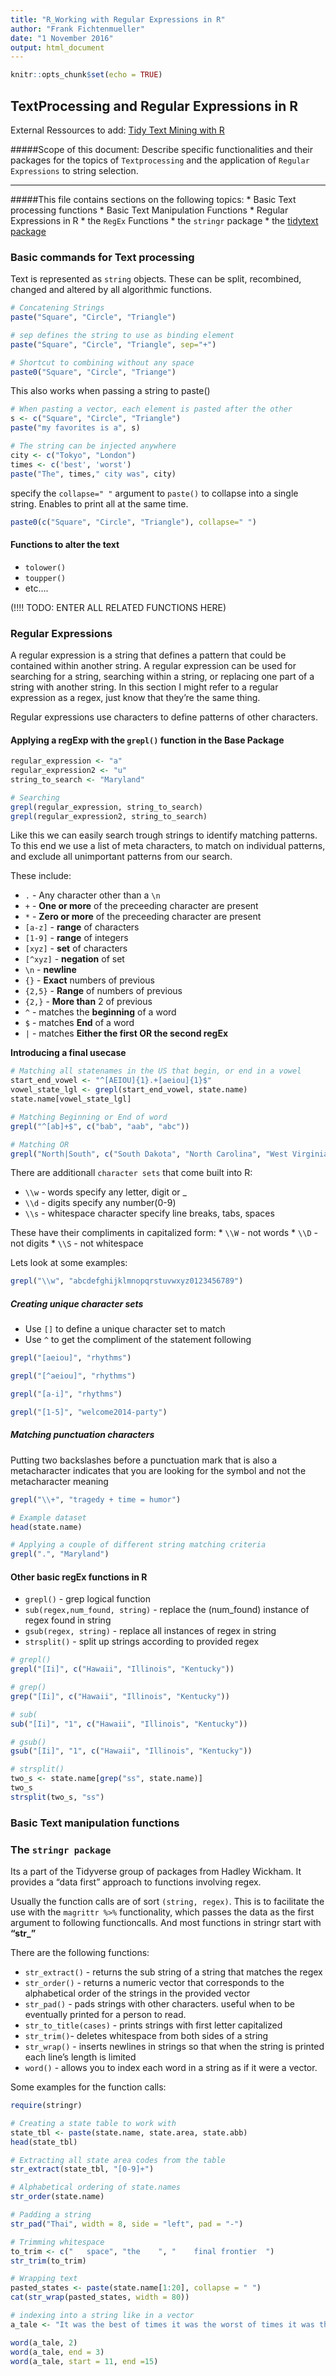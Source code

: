 ```yaml
---
title: "R_Working with Regular Expressions in R"
author: "Frank Fichtenmueller"
date: "1 November 2016"
output: html_document
---
```


```r
knitr::opts_chunk$set(echo = TRUE)
```


## TextProcessing and Regular Expressions in R

External Ressources to add:
[Tidy Text Mining with R](http://tidytextmining.com/)

#####Scope of this document:
Describe specific functionalities and their packages for the topics of `Textprocessing` and the application of `Regular Expressions` to string selection. 

*** 

#####This file contains sections on the following topics:
* Basic Text processing functions
* Basic Text Manipulation Functions
* Regular Expressions in R
* the `RegEx` Functions
* the `stringr` package
* the [tidytext package](https://github.com/juliasilge/tidytext)

### Basic commands for Text processing
Text is represented as `string` objects. These can be split, recombined, changed and altered by all algorithmic functions. 

```r
# Concatening Strings
paste("Square", "Circle", "Triangle")

# sep defines the string to use as binding element
paste("Square", "Circle", "Triangle", sep="+")

# Shortcut to combining without any space
paste0("Square", "Circle", "Triange")
```

This also works when passing a string to paste()
```r
# When pasting a vector, each element is pasted after the other
s <- c("Square", "Circle", "Triangle")
paste("my favorites is a", s)

# The string can be injected anywhere
city <- c("Tokyo", "London")
times <- c('best', 'worst')
paste("The", times," city was", city)
```

specify the `collapse=" "` argument to `paste()` to collapse into a single string.
Enables to print all at the same time.
```r
paste0(c("Square", "Circle", "Triangle"), collapse=" ")
```

#### Functions to alter the text

* `tolower()`
* `toupper()`
* etc....

(!!!! TODO: ENTER ALL RELATED FUNCTIONS HERE)


### Regular Expressions
A regular expression is a string that defines a pattern that could be contained within another string. A regular expression can be used for searching for a string, searching within a string, or replacing one part of a string with another string. In this section I might refer to a regular expression as a regex, just know that they're the same thing.

Regular expressions use characters to define patterns of other characters.


#### Applying a regExp with the `grepl()` function in the Base Package

```r
regular_expression <- "a"
regular_expression2 <- "u"
string_to_search <- "Maryland"

# Searching 
grepl(regular_expression, string_to_search)
grepl(regular_expression2, string_to_search)
```

Like this we can easily search trough strings to identify matching patterns. To this end we use a list of meta characters,
to match on individual patterns, and exclude all unimportant patterns from our search.

These include:

* `.` - Any character other than a `\n`
* `+` - **One or more** of the preceeding character are present
* `*` - **Zero or more** of the preceeding character are present
* `[a-z]` - **range** of characters
* `[1-9]` - **range** of integers
* `[xyz]` - **set** of characters
* `[^xyz]` - **negation** of set
* `\n` - **newline**
* `{}` - **Exact** numbers of previous
* `{2,5}` - **Range** of numbers of previous 
* `{2,}` - **More than** 2 of previous
* `^` - matches the **beginning** of a word
* `$` - matches **End** of a word
* `|` - matches **Either the first OR the second regEx**


**Introducing a final usecase** 
```r
# Matching all statenames in the US that begin, or end in a vowel
start_end_vowel <- "^[AEIOU]{1}.+[aeiou]{1}$"
vowel_state_lgl <- grepl(start_end_vowel, state.name)
state.name[vowel_state_lgl]
```

```r
# Matching Beginning or End of word
grepl("^[ab]+$", c("bab", "aab", "abc"))

# Matching OR
grepl("North|South", c("South Dakota", "North Carolina", "West Virginia"))


```



There are additionall `character sets` that come built into R:

* `\\w` - words specify any letter, digit or _
* `\\d` - digits specify any number(0-9)
* `\\s` - whitespace character specify line breaks, tabs, spaces

These have their compliments in capitalized form:
* `\\W` - not words
* `\\D` - not digits
* `\\S` - not whitespace

Lets look at some examples:
```r
grepl("\\w", "abcdefghijklmnopqrstuvwxyz0123456789")


```

##### Creating unique character sets

* Use `[]` to define a unique character set to match
* Use `^` to get the compliment of the statement following
```r
grepl("[aeiou]", "rhythms")

grepl("[^aeiou]", "rhythms")

grepl("[a-i]", "rhythms")

grepl("[1-5]", "welcome2014-party")

```

##### Matching punctuation characters


Putting two backslashes before a punctuation mark that is also a metacharacter indicates that you are looking for the symbol and not the metacharacter meaning


```r
grepl("\\+", "tragedy + time = humor")
```


```r
# Example dataset
head(state.name)

# Applying a couple of different string matching criteria
grepl(".", "Maryland")

```

#### Other basic regEx functions in R

* `grepl()` - grep logical function
* `sub(regex,num_found, string)` - replace the (num_found) instance of regex found in string
* `gsub(regex, string)` - replace all instances of regex in string
* `strsplit()` - split up strings according to provided regex

```r
# grepl()
grepl("[Ii]", c("Hawaii", "Illinois", "Kentucky"))

# grep()
grep("[Ii]", c("Hawaii", "Illinois", "Kentucky"))

# sub(
sub("[Ii]", "1", c("Hawaii", "Illinois", "Kentucky"))

# gsub()
gsub("[Ii]", "1", c("Hawaii", "Illinois", "Kentucky"))

# strsplit()
two_s <- state.name[grep("ss", state.name)]
two_s
strsplit(two_s, "ss")

```

### Basic Text manipulation functions






### The `stringr package`

Its a part of the Tidyverse group of packages from Hadley Wickham. It provides a "data first" approach to functions involving regex.

Usually the function calls are of sort `(string, regex)`. This is to facilitate the use with the `magrittr %>%` functionality, which passes the data as the first argument to following functioncalls. 
And most functions in stringr start with **"str_"**

There are the following functions:

* `str_extract()` - returns the sub string of a string that matches the regex
* `str_order()` - returns a numeric vector that corresponds to the alphabetical order of the strings in the provided vector
* `str_pad()` - pads strings with other characters. useful when to be eventually printed for a person to read.
* `str_to_title(cases)` - prints strings with first letter capitalized
* `str_trim()`- deletes whitespace from both sides of a string
* `str_wrap()` - inserts newlines in strings so that when the string is printed each line's length is limited
* `word()` - allows you to index each word in a string as if it were a vector.

Some examples for the function calls:
```r
require(stringr)

# Creating a state table to work with
state_tbl <- paste(state.name, state.area, state.abb)
head(state_tbl)

# Extracting all state area codes from the table 
str_extract(state_tbl, "[0-9]+")

# Alphabetical ordering of state.names
str_order(state.name)

# Padding a string
str_pad("Thai", width = 8, side = "left", pad = "-")

# Trimming whitespace
to_trim <- c("   space", "the    ", "    final frontier  ")
str_trim(to_trim)

# Wrapping text
pasted_states <- paste(state.name[1:20], collapse = " ")
cat(str_wrap(pasted_states, width = 80))

# indexing into a string like in a vector
a_tale <- "It was the best of times it was the worst of times it was the age of wisdom it was the age of foolishness"

word(a_tale, 2)
word(a_tale, end = 3)
word(a_tale, start = 11, end =15)

```

